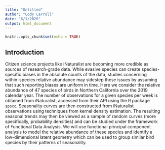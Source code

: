 ```yaml
---
title: "Untitled"
author: "Cody Carroll"
date: "6/1/2020"
output: html_document
---
```


```r
knitr::opts_chunk$set(echo = TRUE)
```
## Introduction

Citizen science projects like iNaturalist are becoming more credible as sources of research-grade data. While evasive species can create species-specific biases in the absolute counts of the data, studies concerning within-species relative abundance may sidestep these issues by assuming that such reporting biases are uniform in time. Here we consider the relative abundance of 47 species of birds in Northern California over the 2019 calendar year. The number of observations for a given species per week is obtained from iNaturalist, accessed from their API using the R package `spocc`. Seasonality curves are then constructed from iNaturalist observations using techniques from kernel density estimation. The resulting seasonal trends may then be viewed as a sample of random curves (more specifically, probability densities) and can be studied under the framework of Functional Data Analysis. We will use functional principal component analysis to model the relative abundance of these species and identify a low-dimensional latent geometry which can be used to group similar bird species by their patterns of seasonality.